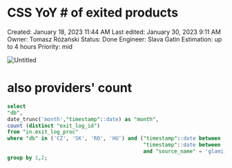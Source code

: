 # CSS YoY # of exited products

Created: January 18, 2023 11:44 AM
Last edited: January 30, 2023 9:11 AM
Owner: Tomasz Różański
Status: Done
Engineer: Slava Gatin
Estimation: up to 4 hours
Priority: mid

![Untitled](CSS%20YoY%20#%20of%20exited%20products%200886e085522e484ea23e18e368423ff7/Untitled.png)

# also providers' count

```sql
select
"db",
date_trunc('month',"timestamp"::date) as "month",
count (distinct "exit_log_id")
from "in.exit_log_proc"
where "db" in ('CZ', 'SK', 'RO', 'HU') and ("timestamp"::date between '2022-01-01' and '2022-01-12' or
                                            "timestamp"::date between '2023-01-01' and '2023-01-12')
                                            and "source_name" = 'glami_css'
group by 1,2;
```